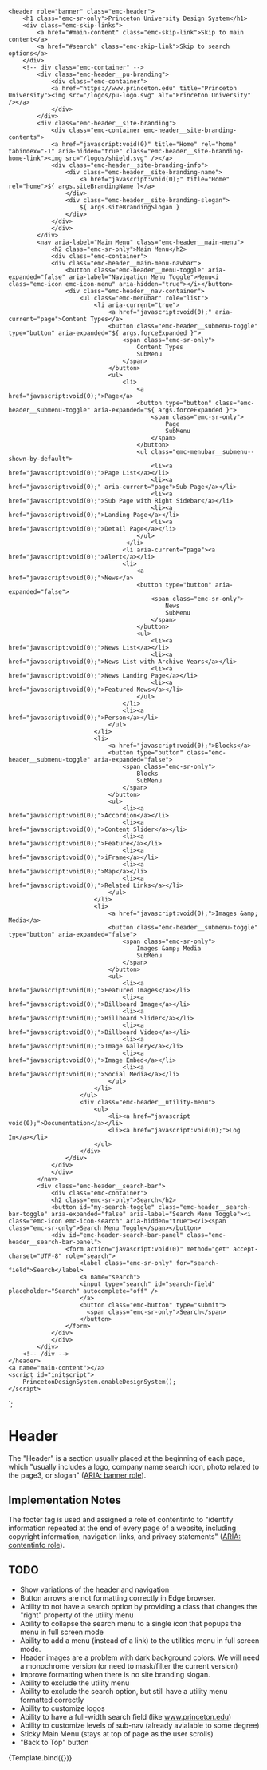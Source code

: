 
<Meta title="Components/Header" component="Header" />

    <header role="banner" class="emc-header">
        <h1 class="emc-sr-only">Princeton University Design System</h1>
        <div class="emc-skip-links">
            <a href="#main-content" class="emc-skip-link">Skip to main content</a>
            <a href="#search" class="emc-skip-link">Skip to search options</a>
        </div>
        <!-- div class="emc-container" -->
            <div class="emc-header__pu-branding">
                <div class="emc-container">
                <a href="https://www.princeton.edu" title="Princeton University"><img src="/logos/pu-logo.svg" alt="Princeton University" /></a>
                </div>
            </div>
            <div class="emc-header__site-branding">
                <div class="emc-container emc-header__site-branding-contents">
                <a href="javascript:void(0)" title="Home" rel="home" tabindex="-1" aria-hidden="true" class="emc-header__site-branding-home-link"><img src="/logos/shield.svg" /></a>
                <div class="emc-header__site-branding-info">
                    <div class="emc-header__site-branding-name">
                        <a href="javascript:void(0);" title="Home" rel="home">${ args.siteBrandingName }</a>
                    </div>
                    <div class="emc-header__site-branding-slogan">
                        ${ args.siteBrandingSlogan }
                    </div>
                </div>
                </div>
            </div>
            <nav aria-label="Main Menu" class="emc-header__main-menu">
                <h2 class="emc-sr-only">Main Menu</h2>
                <div class="emc-container">
                <div class="emc-header__main-menu-navbar">
                    <button class="emc-header__menu-toggle" aria-expanded="false" aria-label="Navigation Menu Toggle">Menu<i class="emc-icon emc-icon-menu" aria-hidden="true"></i></button>
                    <div class="emc-header__nav-container">
                        <ul class="emc-menubar" role="list">
                            <li aria-current="true">
                                <a href="javascript:void(0);" aria-current="page">Content Types</a>
                                <button class="emc-header__submenu-toggle" type="button" aria-expanded="${ args.forceExpanded }">
                                    <span class="emc-sr-only">
                                        Content Types
                                        SubMenu
                                    </span>
                                </button>
                                <ul>
                                    <li>
                                        <a href="javascript:void(0);">Page</a>
                                        <button type="button" class="emc-header__submenu-toggle" aria-expanded="${ args.forceExpanded }">
                                            <span class="emc-sr-only">
                                                Page
                                                SubMenu
                                            </span>
                                        </button>
                                        <ul class="emc-menubar__submenu--shown-by-default">
                                            <li><a href="javascript:void(0);">Page List</a></li>
                                            <li><a href="javascript:void(0);" aria-current="page">Sub Page</a></li>
                                            <li><a href="javascript:void(0);">Sub Page with Right Sidebar</a></li>
                                            <li><a href="javascript:void(0);">Landing Page</a></li>
                                            <li><a href="javascript:void(0);">Detail Page</a></li>
                                        </ul>
                                     </li>
                                    <li aria-current="page"><a href="javascript:void(0);">Alert</a></li>
                                    <li>
                                        <a href="javascript:void(0);">News</a>
                                        <button type="button" aria-expanded="false">
                                            <span class="emc-sr-only">
                                                News
                                                SubMenu
                                            </span>
                                        </button>
                                        <ul>
                                            <li><a href="javascript:void(0);">News List</a></li>
                                            <li><a href="javascript:void(0);">News List with Archive Years</a></li>
                                            <li><a href="javascript:void(0);">News Landing Page</a></li>
                                            <li><a href="javascript:void(0);">Featured News</a></li>
                                        </ul>
                                    </li>
                                    <li><a href="javascript:void(0);">Person</a></li>
                                </ul>
                            </li>
                            <li>
                                <a href="javascript:void(0);">Blocks</a>
                                <button type="button" class="emc-header__submenu-toggle" aria-expanded="false">
                                    <span class="emc-sr-only">
                                        Blocks
                                        SubMenu
                                    </span>
                                </button>
                                <ul>
                                    <li><a href="javascript:void(0);">Accordion</a></li>
                                    <li><a href="javascript:void(0);">Content Slider</a></li>
                                    <li><a href="javascript:void(0);">Feature</a></li>
                                    <li><a href="javascript:void(0);">iFrame</a></li>
                                    <li><a href="javascript:void(0);">Map</a></li>
                                    <li><a href="javascript:void(0);">Related Links</a></li>
                                </ul>
                            </li>
                            <li>
                                <a href="javascript:void(0);">Images &amp; Media</a>
                                <button class="emc-header__submenu-toggle" type="button" aria-expanded="false">
                                    <span class="emc-sr-only">
                                        Images &amp; Media
                                        SubMenu
                                    </span>
                                </button>
                                <ul>
                                    <li><a href="javascript:void(0);">Featured Images</a></li>
                                    <li><a href="javascript:void(0);">Billboard Image</a></li>
                                    <li><a href="javascript:void(0);">Billboard Slider</a></li>
                                    <li><a href="javascript:void(0);">Billboard Video</a></li>
                                    <li><a href="javascript:void(0);">Image Gallery</a></li>
                                    <li><a href="javascript:void(0);">Image Embed</a></li>
                                    <li><a href="javascript:void(0);">Social Media</a></li>
                                </ul>
                            </li>
                        </ul>
                        <div class="emc-header__utility-menu">
                            <ul>
                                <li><a href="javascript void(0);">Documentation</a></li>
                                <li><a href="javascript:void(0);">Log In</a></li>
                            </ul>
                        </div>
                    </div>
                </div>
                </div>
            </nav>
            <div class="emc-header__search-bar">
                <div class="emc-container">
                <h2 class="emc-sr-only">Search</h2>
                <button id="my-search-toggle" class="emc-header__search-bar-toggle" aria-expanded="false" aria-label="Search Menu Toggle"><i class="emc-icon emc-icon-search" aria-hidden="true"></i><span class="emc-sr-only">Search Menu Toggle</span></button>
                <div id="emc-header-search-bar-panel" class="emc-header__search-bar-panel">
                    <form action="javascript:void(0)" method="get" accept-charset="UTF-8" role="search">
                        <label class="emc-sr-only" for="search-field">Search</label>
                        <a name="search">
                        <input type="search" id="search-field" placeholder="Search" autocomplete="off" />
                        </a>
                        <button class="emc-button" type="submit">
                          <span class="emc-sr-only">Search</span>
                        </button>
                    </form>
                </div>
                </div>
            </div>
        <!-- /div -->
    </header>
    <a name="main-content"></a>
    <script id="initscript">
        PrincetonDesignSystem.enableDesignSystem();
    </script>
`;



# Header

The "Header" is a section usually placed at the beginning of each page, which "usually includes a logo, company name
search icon, photo related to the page3, or slogan" (<a href="https://developer.mozilla.org/en-US/docs/Web/Accessibility/ARIA/Roles/Banner_role">ARIA: banner role</a>).

## Implementation Notes

The footer tag is used and assigned a role of contentinfo to "identify information repeated at the end of every page
of a website, including copyright information, navigation links, and privacy statements" (<a href="https://developer.mozilla.org/en-US/docs/Web/Accessibility/ARIA/Roles/Contentinfo_role">ARIA: contentinfo role</a>).

## TODO

* Show variations of the header and navigation
* Button arrows are not formatting correctly in Edge browser.
* Ability to not have a search option by providing a class that changes the "right" property of the utility menu
* Ability to collapse the search menu to a single icon that popups the menu in full screen mode
* Ability to add a menu (instead of a link) to the utilities menu in full screen mode.
* Header images are a problem with dark background colors.  We will need a monochrome version (or need to mask/filter the current version)
* Improve formatting when there is no site branding slogan.
* Ability to exclude the utility menu
* Ability to exclude the search option, but still have a utility menu formatted correctly
* Ability to customize logos
* Ability to have a full-width search field (like www.princeton.edu)
* Ability to customize levels of sub-nav (already avialable to some degree)
* Sticky Main Menu (stays at top of page as the user scrolls)
* "Back to Top" button

<Canvas>
    <Story name="Basic" args={{
        forceExpanded: false,
        siteBrandingName: 'Relativity',
        siteBrandingSlogan: 'The Princeton University Design System'
    }}>
      {Template.bind({})}
    </Story>
</Canvas>
